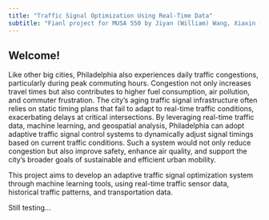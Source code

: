 ```yaml
---
title: "Traffic Signal Optimization Using Real-Time Data"
subtitle: "Fianl project for MUSA 550 by Jiyan (William) Wang, Xiaxin (Joey) Tang, and Yuan Ji"
---
```


## Welcome!

Like other big cities, Philadelphia also experiences daily traffic congestions, particularly during peak commuting hours. Congestion not only increases travel times but also contributes to higher fuel consumption, air pollution, and commuter frustration. The city’s aging traffic signal infrastructure often relies on static timing plans that fail to adapt to real-time traffic conditions, exacerbating delays at critical intersections. By leveraging real-time traffic data, machine learning, and geospatial analysis, Philadelphia can adopt adaptive traffic signal control systems to dynamically adjust signal timings based on current traffic conditions. Such a system would not only reduce congestion but also improve safety, enhance air quality, and support the city’s broader goals of sustainable and efficient urban mobility.

This project aims to develop an adaptive traffic signal optimization system through machine learning tools, using real-time traffic sensor data, historical traffic patterns, and transportation data.

::: {.callout-important}
Still testing...
:::
